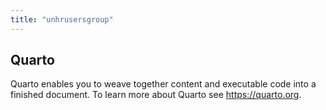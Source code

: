 ```yaml
---
title: "unhrusersgroup"
---
```


## Quarto

Quarto enables you to weave together content and executable code into a finished document. To learn more about Quarto see <https://quarto.org>.
